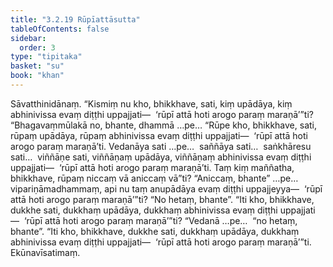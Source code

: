 ```yaml
---
title: "3.2.19 Rūpīattāsutta"
tableOfContents: false
sidebar:
  order: 3
type: "tipitaka"
basket: "su"
book: "khan"
---
```



<DynamicBreadcrumb />

<Division number="242" book="khan" bookNo="13" page="179">

<Paragraph number="990" book="khan">
Sāvatthinidānaṃ. “Kismiṃ nu kho, bhikkhave, sati, kiṃ upādāya, kiṃ abhinivissa evaṃ diṭṭhi uppajjati—  ‘rūpī attā hoti arogo paraṃ maraṇā’”ti? “Bhagavaṃmūlakā no, bhante, dhammā …pe…
</Paragraph>

<Paragraph number="991" book="khan">
“Rūpe kho, bhikkhave, sati, rūpaṃ upādāya, rūpaṃ abhinivissa evaṃ diṭṭhi uppajjati—  ‘rūpī attā hoti arogo paraṃ maraṇā’ti. Vedanāya sati …pe…  saññāya sati…  saṅkhāresu sati…  viññāṇe sati, viññāṇaṃ upādāya, viññāṇaṃ abhinivissa evaṃ diṭṭhi uppajjati—  ‘rūpī attā hoti arogo paraṃ maraṇā’ti.
</Paragraph>

<Paragraph number="992" book="khan">
Taṃ kiṃ maññatha, bhikkhave, rūpaṃ niccaṃ vā aniccaṃ vā”ti? “Aniccaṃ, bhante” …pe…  vipariṇāmadhammaṃ, api nu taṃ anupādāya evaṃ diṭṭhi uppajjeyya—  ‘rūpī attā hoti arogo paraṃ maraṇā’”ti? “No hetaṃ, bhante”. “Iti kho, bhikkhave, dukkhe sati, dukkhaṃ upādāya, dukkhaṃ abhinivissa evaṃ diṭṭhi uppajjati—  ‘rūpī attā hoti arogo paraṃ maraṇā’”ti? “Vedanā …pe…  “no hetaṃ, bhante”. “Iti kho, bhikkhave, dukkhe sati, dukkhaṃ upādāya, dukkhaṃ abhinivissa evaṃ diṭṭhi uppajjati—  ‘rūpī attā hoti arogo paraṃ maraṇā’”ti.

</Paragraph>
</Division>

<Paragraph number="993" type="center" book="khan">
Ekūnavīsatimaṃ.
</Paragraph>